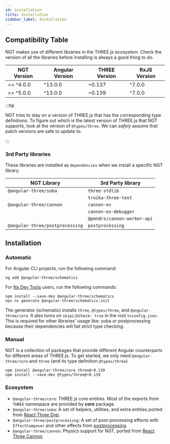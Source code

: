 ```yaml
---
id: installation
title: Installation
sidebar_label: Installation
---
```


## Compatibility Table

NGT makes use of different libraries in the THREE.js ecosystem. Check the version of all the libraries before installing is always a good thing to do.

| NGT Version | Angular Version | THREE Version | RxJS Version |
| ----------- | --------------- | ------------- | ------------ |
| <= ^4.0.0   | ^13.0.0         | ~0.137        | ^7.0.0       |
| >= ^5.0.0   | ^13.0.0         | ~0.139        | ^7.0.0       |

:::tip

NGT tries to stay on a version of THREE.js that has the corresponding type definitions. To figure out which is the latest version of THREE.js that NGT supports, look at the version of `@types/three`. We can _safely_ assume that patch versions are safe to update to.

:::

### 3rd Party libraries

These libraries are installed as `dependencies` when we install a specific NGT library.

| NGT Library                     | 3rd Party library           |
| ------------------------------- | --------------------------- |
| `@angular-three/soba`           | `three-stdlib`              |
|                                 | `troika-three-text`         |
| `@angular-three/cannon`         | `cannon-es`                 |
|                                 | `cannon-es-debugger`        |
|                                 | `@pmndrs/cannon-worker-api` |
| `@angular-three/postprocessing` | `postprocessing`            |

## Installation

### Automatic

For Angular CLI projects, run the following command:

```shell
ng add @angular-three/schematics
```

For [Nx Dev Tools](https://nx.dev) users, run the following commands:

```shell
npm install --save-dev @angular-three/schematics
npx nx generate @angular-three/schematics:init
```

The generator (schematic) installs `three`, `@types/three`, and `@angular-three/core`. It also turns on `skipLibCheck: true` in the root `tsconfig.json`. This is required for other libraries' usage like: soba or postprocessing because their dependencies will fail strict type checking.

### Manual

NGT is a collection of packages that provide different Angular counterparts for different areas of THREE.js. To get started, we only need `@angular-three/core` and `three` (and its type definition `@types/three`)

```shell
npm install @angular-three/core three@~0.139
npm install --save-dev @types/three@~0.139
```

### Ecosystem

- `@angular-three/core`: THREE.js core entities. Most of the exports from `THREE` namespace are provided by **core** package.
- `@angular-three/soba`: A set of helpers, utilities, and extra entities ported from [React Three Drei](https://github.com/pmndrs/drei).
- `@angular-three/postprocessing`: A set of post-processing effects with `EffectComposer` and other effects from [postprocessing](https://github.com/vanruesc/postprocessing).
- `@angular-three/cannon`: Physics support for NGT, ported from [React Three Cannon](https://github.com/pmndrs/use-cannon)
